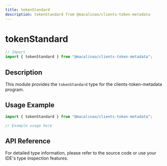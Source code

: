 ```yaml
---
title: tokenStandard
description: tokenStandard from @macalinao/clients-token-metadata
---
```


# tokenStandard

```typescript
// Import
import { tokenStandard } from "@macalinao/clients-token-metadata";
```

## Description

This module provides the `tokenStandard` type for the clients-token-metadata program.

## Usage Example

```typescript
import { tokenStandard } from "@macalinao/clients-token-metadata";

// Example usage here
```

## API Reference

For detailed type information, please refer to the source code or use your IDE's type inspection features.
